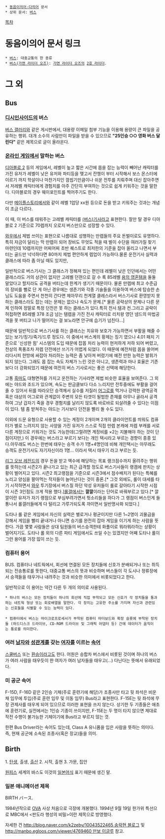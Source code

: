  * [[동음이의어·다의어]] 문서
 * 상위 문서: [[버스]]

[[목차]]
= 동음이의어 문서 링크 =
 * [[버스]]: 대중교통의 한 종류
 * [[버스(가면 라이더 오즈)]]: [[가면 라이더 오즈]]의 [[2호 라이더]].

= 그 외 =
== Bus ==
=== [[디시인사이드]]의 버스 ===
[[버스 갤러리]]와 같은 게시판에서, 대용량 이메일 첨부 기능을 이용해 용량이 큰 파일을 공유하는 행위. 대개 소수의 사람만이 파일을 받을 수 있으므로 '''"25인승 ○○ 영화 버스 달린다"''' 같은 제목으로 글이 올라온다.

=== [[온라인 게임]]에서 말하는 버스 ===
[[디아블로 2]] 등의 게임에서, 레벨이 높고 짧은 시간에 몹을 잡는 능력이 빼어난 캐릭터를 가진 유저가 레벨이 낮은 유저와 파티등을 맺고서 잔챙이 부터 시작해서 보스 몬스터에 이르기 까지 학살이나 마찬가지인 껌씹기만큼이나 쉬운 전투를 치뤄주며 대신 잡아주면서 저레벨 캐릭터에게 경험치를 아주 간단히 부여하는 것으로 쉽게 키워주는 것을 말한다. 디아블로의 경우 웨이포인트를 찍어주기도 한다.

다만 [[메이플스토리]]에서와 같이 레벨 1업당 xx원 등으로 돈을 받고 키워주는 것과는 개념이 조금 다르다.

이 때, 이 버스를 태워주는 고레벨 캐릭터를 [[버스 기사|(버스)기사]]라고 표현한다. 잘만 탈 경우 디아블로 2 기준으로 70렙까지 오로지 버스만으로 성장할 수 있다.

[[월드 오브 워크래프트|와우]]에서 제법 쓰이는 표현으로 나름대로 성행하는 만렙들의 주요 돈벌이로도 유명하다. 특히 자금이 달리는 막 만렙이 되어 장비도 무엇도 적을 때 벌이 수단을 여러가질 찾기 마련인데 10렙까지만 어찌어찌 초반 퀘스트로 최저한의 기준을 잡아 올리고 나면서 부터는 골드만 넉넉하다면 80까지 제법 편안하게 렙업이 가능하다.물론 운전기사 실력과 클래스에 따라 좀 아닐 때도 있지만,
 
일반적으로 버스기사는 그 클래스가 정해져 있는 편인데 레벨이 낮은 인던에서는 어떤 클래스라도 거의 상관이 없지만 고레벨 던젼으로 갈 수 록 85레벨 [[용의 영혼]]템을 둘둘 말았다고 할지라도 공격을 버티는데 한계가 생기기 때문이다. 물론 만렙에 최고 수준급의 장비를 뻘로 단 게 아닌 경우에는 생존기와 각종 기술들을 이용하여 버스에 탑승한 손님도 도움을 주면서 천천히 간다면 제아무리 천계열 클레스라서 버스기사로 환영받지 못하는 클래스라도 잡는 데는 문제는 없으나 속도가 문제.[* 물론 공략상의 문제나 다른 문제 인하여 정말로 특정 던전은 못 하는 클래스가 있다.특히 전사.템과 컨.그리고 공략이 허접하면 85레벨 378 조금 넘는 템렙을 가진 전사 캐릭터로 리치왕 영던 넴드의 마법공격을 못 버티고 나가 떨어지는 걸 보노라면 안구에 습기가 넘친다...]

때문에 일반적으로 버스기사를 하는 클래스는 치유와 보호가 가능하면서 부활을 해줄 수 있는 보기/징기/죽기/드루 정도다. 이 중에서 버스계의 황제는 징기 였으나 4.01 패치 기준으로 '신성한 힘' 시스템의 도입 때문에 잡몹 처리 능력이 현저하게 저하 되어 버렸고, 천상의 폭풍조차 저렙 던전에선 쓰기가 어렵게 되었다. 이 때문에 예전처럼 몹을 쓸어버리다시피 한방에 싸잡아 처리하는 능력은 좀 낮아져 버렸기에 예전 만한 능력은 발휘가 되지 않는다. 그래도 몹 잡는 속도 자체가 느린 것은 아니고, 생존력과 마나 효율은 기존보다 더 강화되었기 때문에 여전히 버스 기사로서는 좋은 선택에 해당한다.

고통 [[흑마법사(WoW)|흑마]]도 대형면허를 가지고 운전하는 기사라면 제법 비슷한 효율을 보여준다. 그 외에는 야드와 조드가 있으며, 속도는 판금클보다 다소 느리지만 전투중에도 부활을 걸어줄 수 있어서 뒤를 따라오던 승객께서 실수를 저질러 [[어그로]]를 먹거나 강력한 광역공격 혹은 대상의 어그로와 관계없이 주변의 모든 타겟이 될법한 존재를 아무나 골라서 공격하여 그냥 갑자기 죽을 경우 경험치를 날리지 않도록 바로바로 되살려줄 수 있다는 이점이 있다. 템 좀 받쳐주는 야드는 기사보다 던전을 빨리 돌 수도 있다.

이외에 드문 유형으로 사용할 수 있는 계정이 2개이며 2개의 클라이언트를 띄워도 컴퓨터가 별로 느려지지 않는 사양을 가진 유저가 스스로 직접 만렙 본캐에 저렙 부캐를 서로 다른 계정으로 키워가는 것도 가능한데(그럴려면 계정비를 ×2는 지불해야 하는 것이 단점이지만,) 이 경우에는 버스라고 부르기 보다는 개인 택시라고 부르는 경향이 종종 있다.아무래도 버스는 한번에 태우는 승객 수가 1명+4명인데 비해 개인택시는 아무래도 승객도 운전기사도 자기자신이라 1명... 이라서 택시 태우기 라고 부르는 듯.

[[리그 오브 레전드]]의 경우 돈을 받고 액수에 해당하는 목표 랭크점수까지 올려주는 행위를 뜻하는데 시즌2가 끝나가고 있는 최근 급격할 정도로 버스기사들이 랭겜에 판치는 상황이 벌어지고 있다. 시즌2 최고랭점을 기준으로 시즌3에서 점수배치가 된다는 특혜를 노리고 양심을 팔아먹는 작자들이 늘어난다는 것이 중론.[* 그것 외에도, 롤이 대세를 타기 시작하면서 [[와우]] 투기장에서 버스질 하던 악성 유저들이 롤로 갈아타기 시작한 시점이 시즌 3인점도 크게 적용 했다.][[롤갤]]에서는 '''깔깔'''이라는 단어로 바꿔부르고 있다.[* 깔깔이란 유저가 자기 랭점으로 부심부려가면서 헛소리들을 하다가 그 랭점이 버스인게 들통나서 롤갤러들에게 다 털리고 가루가되도록 까이면서 일반명사화 되었다.]

도타나 롤 같은 게임에서 자신의 실력은 별로거나 평균이지만 다른 1~2명이 괴물급을 강해서 게임을 빨리 끝내거나 아니면 승기를 완전히 잡아 게임을 이기게 하는 사람을 뜻한다. 가끔 몇몇 사람들은 상대 팀원들의 버스승객한테 화풀이로 뭐라뭐라하는 상황이 벌어지기도.
도타나 롤 외의 다른 파티 게임에서도 쓰일 수는 있겠지만 어째 도타나 롤이 그런 용어를 가장 많이 쓰는 듯.

=== 컴퓨터 용어 ===
BUS. 컴퓨터나 네트웍에서, 회선에 연결된 모든 장치들에 신호가 분배되거나 또는 취득되는 전송통로를 뜻한다, 대중교통 버스의 뜻과 비슷하며 버스들이 각 도시나 정류장에서 승객들을 태우거나 내려주는 것과 비슷한 의미에서 비롯되었다고 한다.

일반적으로 이 용어는 약간 다른 두 개의 의미로 사용된다.

 * 하나의 버스는 모든 장치들이 하나의 회선에 직접 부착되고 모든 신호가 각 장치들을 통과하는 네트웍 형상 또는 회로배열을 말한다. 각 장치는 고유한 주소를 가지며 자신과 관련있는 신호들을 식별할 수 있는 능력이 있다.
 
 * 컴퓨터에서 버스는 마이크로프로세서가 부착된 컴퓨터 마더보드와 확장 슬롯에 부착된 장치들 (하드디스크 드라이브, CD-ROM 드라이브 및 그래픽 어댑터 등) 간에 데이터가 움직이는 통로를 의미한다.

=== 여러 [[남자]]와 [[성관계]]를 갖는 [[여자]]를 이르는 [[속어]] ===
[[스쿨버스]] 또는 [[환승]]이라고도 한다. 어원은 승합차 버스에서 비롯된 것이며 하나의 버스가 여러 사람을 태우듯이 한 여자가 여러 남자들을 태우고(...) 다닌다는 뜻에서 유래되었다.

=== 미 공군 속어 ===
F-15D, F-16D 같은 2인승 기체(주로 훈련기에 해당)가 조종사만 타고 뒷 좌석은 비운 채 임무에 투입(주로 훈련 임무 및 이동 임무) Bus라고 표현한다. F-15E는 뒷 좌석에 무장 관제사를 태우게 되어 있으므로 이러한 표현을 쓰지 않는다. 상기한 두 기종들은 애초에 훈련기로, 실전에서는 1인승 기종이 쓰이지만, F-15E는 두 명이 타지 않으면 제대로 작전 수행이 불가능한 기체이기에 Bus라고 부르지 않는 것.

한편 Bus Driver라는 속어도 있는데, Class A 유니폼을 입은 사람을 뜻하는 의미다. 즉, 현재 공군에 소속된 조종사(혹은 장교)들을 의미.

== Birth ==
1. [[탄생]], 출생, [[출산]]
2. 시작, 출현
3. 가문, 집안

[[원피스(만화)|원피스]] 세계의 바스도 이것의 [[일본어]]식 표기 때문에 생긴 말.

=== 일본 애니메이션 제목 ===
BIRTH バース. 

1984년작으로 [[OVA]] 사상 처음으로 극장에 개봉했다. 1994년 9월 19일 한가위 특선으로 MBC에서 <판도라 행성의 비밀>이란 제목으로 방영했다.

자세한 건 [[http://blog.naver.com/k2zeby/10043522465 송락현 블로그]] 및 [[http://manbo.egloos.com/viewer/4769460 만보 이글루]] 참고.

